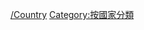 {{Categories by country|nocat}}
{{Commons category|Conservation by country}}
{{Catmore|自然保育}}

[[Category:自然保育|/Country]]
[[Category:按國家分類|Category:按國家分類]]